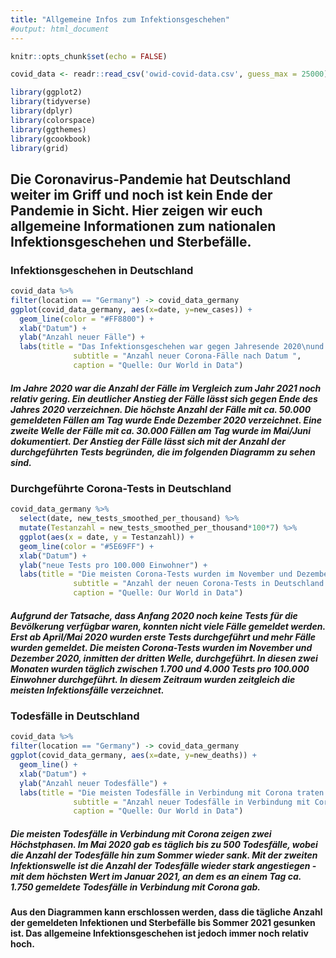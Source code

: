 ```yaml
---
title: "Allgemeine Infos zum Infektionsgeschehen"
#output: html_document
---
```


```r
knitr::opts_chunk$set(echo = FALSE)
```

```r
covid_data <- readr::read_csv('owid-covid-data.csv', guess_max = 25000)
```

```r
library(ggplot2)
library(tidyverse)
library(dplyr)
library(colorspace)
library(ggthemes)
library(gcookbook)
library(grid)
```

## Die Coronavirus-Pandemie hat Deutschland weiter im Griff und noch ist kein Ende der Pandemie in Sicht. Hier zeigen wir euch allgemeine Informationen zum nationalen Infektionsgeschehen und Sterbefälle.

### Infektionsgeschehen in Deutschland

```r
covid_data %>%
filter(location == "Germany") -> covid_data_germany
ggplot(covid_data_germany, aes(x=date, y=new_cases)) +
  geom_line(color = "#FF8800") +
  xlab("Datum") +
  ylab("Anzahl neuer Fälle") +
  labs(title = "Das Infektionsgeschehen war gegen Jahresende 2020\nund im Frühling 2021 am höchsten",
              subtitle = "Anzahl neuer Corona-Fälle nach Datum ",
              caption = "Quelle: Our World in Data")
```

##### Im Jahre 2020 war die Anzahl der Fälle im Vergleich zum Jahr 2021 noch relativ gering. Ein deutlicher Anstieg der Fälle lässt sich gegen Ende des Jahres 2020 verzeichnen. Die höchste Anzahl der Fälle mit ca. 50.000 gemeldeten Fällen am Tag wurde Ende Dezember 2020 verzeichnet. Eine zweite Welle der Fälle mit ca. 30.000 Fällen am Tag wurde im Mai/Juni dokumentiert. Der Anstieg der Fälle lässt sich mit der Anzahl der durchgeführten Tests begründen, die im folgenden Diagramm zu sehen sind.

### Durchgeführte Corona-Tests in Deutschland

```r

covid_data_germany %>%
  select(date, new_tests_smoothed_per_thousand) %>%
  mutate(Testanzahl = new_tests_smoothed_per_thousand*100*7) %>%
  ggplot(aes(x = date, y = Testanzahl)) +
  geom_line(color = "#5E69FF") +
  xlab("Datum") +
  ylab("neue Tests pro 100.000 Einwohner") +
  labs(title = "Die meisten Corona-Tests wurden im November und Dezember 2020 druchgeführt",
              subtitle = "Anzahl der neuen Corona-Tests in Deutschland nach Datum",
              caption = "Quelle: Our World in Data")
```

##### Aufgrund der Tatsache, dass Anfang 2020 noch keine Tests für die Bevölkerung verfügbar waren, konnten nicht viele Fälle gemeldet werden. Erst ab April/Mai 2020 wurden erste Tests durchgeführt und mehr Fälle wurden gemeldet. Die meisten Corona-Tests wurden im November und Dezember 2020, inmitten der dritten Welle, durchgeführt. In diesen zwei Monaten wurden täglich zwischen 1.700 und 4.000 Tests pro 100.000 Einwohner durchgeführt. In diesem Zeitraum wurden zeitgleich die meisten Infektionsfälle verzeichnet.

### Todesfälle in Deutschland

```r
covid_data %>%
filter(location == "Germany") -> covid_data_germany 
ggplot(covid_data_germany, aes(x=date, y=new_deaths)) +
  geom_line() +
  xlab("Datum") +
  ylab("Anzahl neuer Todesfälle") +
  labs(title = "Die meisten Todesfälle in Verbindung mit Corona traten im Januar 2021 auf",
              subtitle = "Anzahl neuer Todesfälle in Verbindung mit Corona nach Datum ",
              caption = "Quelle: Our World in Data")
```

##### Die meisten Todesfälle in Verbindung mit Corona zeigen zwei Höchstphasen. Im Mai 2020 gab es täglich bis zu 500 Todesfälle, wobei die Anzahl der Todesfälle hin zum Sommer wieder sank. Mit der zweiten Infektionswelle ist die Anzahl der Todesfälle wieder stark angestiegen - mit dem höchsten Wert im Januar 2021, an dem es an einem Tag ca. 1.750 gemeldete Todesfälle in Verbindung mit Corona gab.

#### Aus den Diagrammen kann erschlossen werden, dass die tägliche Anzahl der gemeldeten Infektionen und Sterbefälle bis Sommer 2021 gesunken ist. Das allgemeine Infektionsgeschehen ist jedoch immer noch relativ hoch.
